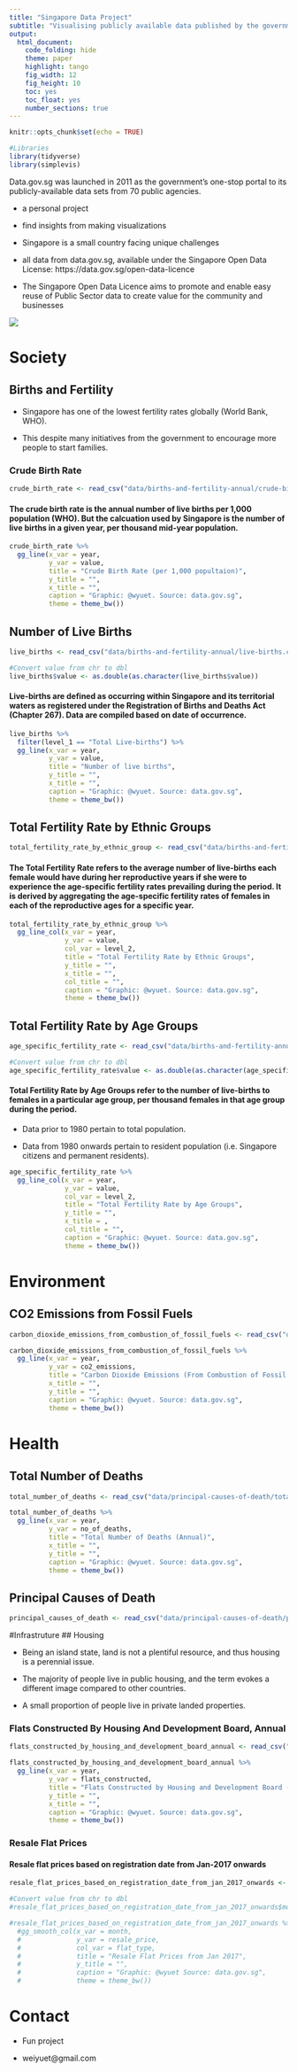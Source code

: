 ```yaml
---
title: "Singapore Data Project"
subtitle: "Visualising publicly available data published by the government in Singapore"
output:
  html_document: 
    code_folding: hide
    theme: paper
    highlight: tango
    fig_width: 12
    fig_height: 10
    toc: yes
    toc_float: yes
    number_sections: true
---
```


```r
knitr::opts_chunk$set(echo = TRUE)

#Libraries
library(tidyverse)
library(simplevis)
```

Data.gov.sg was launched in 2011 as the government's one-stop portal to its publicly-available data sets from 70 public agencies.
  
  - a personal project
  
  - find insights from making visualizations
  
  - Singapore is a small country facing unique challenges
  
  - all data from data.gov.sg, available under the Singapore Open Data License: https://data.gov.sg/open-data-licence
  
  - The Singapore Open Data Licence aims to promote and enable easy reuse of Public Sector data to create value for the community and businesses

![](https://cdn.pixabay.com/photo/2018/09/27/11/43/singapore-3706832_960_720.jpg)

# Society

## Births and Fertility
 - Singapore has one of the lowest fertility rates globally (World Bank, WHO).
 
 - This despite many initiatives from the government to encourage more people to start families.
 
### Crude Birth Rate

```r
crude_birth_rate <- read_csv("data/births-and-fertility-annual/crude-birth-rate.csv")

```

#### The crude birth rate is the annual number of live births per 1,000 population (WHO). But the calcuation used by Singapore is the number of live births in a given year, per thousand mid-year population.

```r
crude_birth_rate %>% 
  gg_line(x_var = year,
          y_var = value,
          title = "Crude Birth Rate (per 1,000 popultaion)",
          y_title = "",
          x_title = "",
          caption = "Graphic: @wyuet. Source: data.gov.sg",
          theme = theme_bw())

```

## Number of Live Births

```r
live_births <- read_csv("data/births-and-fertility-annual/live-births.csv")

#Convert value from chr to dbl
live_births$value <- as.double(as.character(live_births$value))
```

#### Live-births are defined as occurring within Singapore and its territorial waters as registered under the Registration of Births and Deaths Act (Chapter 267). Data are compiled based on date of occurrence.


```r
live_births %>% 
  filter(level_1 == "Total Live-births") %>% 
  gg_line(x_var = year,
          y_var = value,
          title = "Number of live births",
          y_title = "",
          x_title = "",
          caption = "Graphic: @wyuet. Source: data.gov.sg",
          theme = theme_bw())
```

## Total Fertility Rate by Ethnic Groups

```r
total_fertility_rate_by_ethnic_group <- read_csv("data/births-and-fertility-annual/total-fertility-rate-by-ethnic-group.csv")
```

#### The Total Fertility Rate refers to the average number of live-births each female would have during her reproductive years if she were to experience the age-specific fertility rates prevailing during the period. It is derived by aggregating the age-specific fertility rates of females in each of the reproductive ages for a specific year.

```r
total_fertility_rate_by_ethnic_group %>% 
  gg_line_col(x_var = year,
              y_var = value,
              col_var = level_2,
              title = "Total Fertility Rate by Ethnic Groups",
              y_title = "",
              x_title = "",
              col_title = "",
              caption = "Graphic: @wyuet. Source: data.gov.sg",
              theme = theme_bw())

```

## Total Fertility Rate by Age Groups

```r
age_specific_fertility_rate <- read_csv("data/births-and-fertility-annual/age-specific-fertility-rate.csv")

#Convert value from chr to dbl
age_specific_fertility_rate$value <- as.double(as.character(age_specific_fertility_rate$value))
```

####  Total Fertility Rate by Age Groups refer to the number of live-births to females in a particular age group, per thousand females in that age group during the period.

  - Data prior to 1980 pertain to total population.
      
  - Data from 1980 onwards pertain to resident population (i.e. Singapore citizens and permanent residents).

```r

age_specific_fertility_rate %>% 
  gg_line_col(x_var = year,
              y_var = value,
              col_var = level_2,
              title = "Total Fertility Rate by Age Groups",
              y_title = "",
              x_title = ,
              col_title = "",
              caption = "Graphic: @wyuet. Source: data.gov.sg",
              theme = theme_bw())

```

# Environment

## CO2 Emissions from Fossil Fuels

```r

carbon_dioxide_emissions_from_combustion_of_fossil_fuels <- read_csv("data/climate-change-and-energy-carbon-dioxide-emissions-from-combustion-of-fossil-fuels/carbon-dioxide-emissions-from-combustion-of-fossil-fuels.csv")

```

```r

carbon_dioxide_emissions_from_combustion_of_fossil_fuels %>% 
  gg_line(x_var = year,
          y_var = co2_emissions,
          title = "Carbon Dioxide Emissions (From Combustion of Fossil Fuels)",
          x_title = "",
          y_title = "",
          caption = "Graphic: @wyuet. Source: data.gov.sg",
          theme = theme_bw())
```

# Health

## Total Number of Deaths

```r
total_number_of_deaths <- read_csv("data/principal-causes-of-death/total-number-of-deaths.csv")

```

```r
total_number_of_deaths %>% 
  gg_line(x_var = year,
          y_var = no_of_deaths,
          title = "Total Number of Deaths (Annual)",
          x_title = "",
          y_title = "",
          caption = "Graphic: @wyuet. Source: data.gov.sg",
          theme = theme_bw())

```


## Principal Causes of Death

```r
principal_causes_of_death <- read_csv("data/principal-causes-of-death/principal-causes-of-death.csv")

```


#Infrastruture
## Housing

  - Being an island state, land is not a plentiful resource, and thus housing is a perennial issue.

  - The majority of people live in public housing, and the term evokes a different image compared to other countries.
  
  - A small proportion of people live in private landed properties.

### Flats Constructed By Housing And Development Board, Annual

```r

flats_constructed_by_housing_and_development_board_annual <- read_csv("data/flats-constructed/flats-constructed-by-housing-and-development-board-annual.csv")
```

```r
flats_constructed_by_housing_and_development_board_annual %>% 
  gg_line(x_var = year,
          y_var = flats_constructed,
          title = "Flats Constructed by Housing and Development Board (Annual)",
          y_title = "",
          x_title = "",
          caption = "Graphic: @wyuet. Source: data.gov.sg",
          theme = theme_bw())

```

### Resale Flat Prices

#### Resale flat prices based on registration date from Jan-2017 onwards

```r
resale_flat_prices_based_on_registration_date_from_jan_2017_onwards <- read_csv("data/resale-flat-prices/resale-flat-prices-based-on-registration-date-from-jan-2017-onwards.csv")

#Convert value from chr to dbl
#resale_flat_prices_based_on_registration_date_from_jan_2017_onwards$month <- as.double(as.character(resale_flat_prices_based_on_registration_date_from_jan_2017_onwards$month))

```

```r
#resale_flat_prices_based_on_registration_date_from_jan_2017_onwards %>% 
  #gg_smooth_col(x_var = month,
  #              y_var = resale_price,
  #              col_var = flat_type,
  #              title = "Resale Flat Prices from Jan 2017",
  #              y_title = "",
  #              caption = "Graphic: @wyuet Source: data.gov.sg",
  #              theme = theme_bw())


```

# Contact
  - Fun project
  
  - weiyuet@gmail.com
